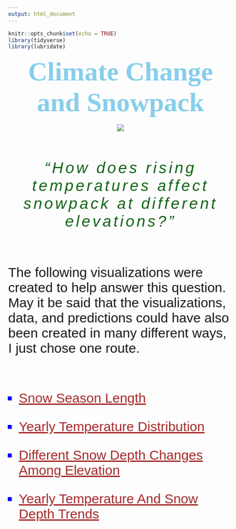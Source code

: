 ```yaml
---
output: html_document
---
```


```r
knitr::opts_chunk$set(echo = TRUE)
library(tidyverse)
library(lubridate)
```

<p id = "title"><strong>Climate Change and Snowpack</strong></p>

<center>

![](../snowpack_elevation/r_scripts_replace_na/pics/flag.png)

</center>

<br><br>

<p id = "section"><i>"How does rising temperatures affect snowpack at different elevations?"</i></p>

<br><br>

<p id = "desc">The following visualizations were created to help answer this question. May it be said that the visualizations, data, and predictions could have also been created in many different ways, I just chose one route.</p>

<br><br>

<ul id = "bullet">
  <li id = "list"><a id = "link" href = "https://byuidatascience.github.io/WolfeA_SeniorProject/season_length.html" target = "_blank"> Snow Season Length</a></li>
  <li id = "list"><a id = "link" href = "https://byuidatascience.github.io/WolfeA_SeniorProject/year_temp_dist.html" target = "_blank">Yearly Temperature Distribution</a></li>
  <li id = "list"><a id = "link" href = "https://byuidatascience.github.io/WolfeA_SeniorProject/snow_change.html" target = "_blank">Different Snow Depth Changes Among Elevation</a></li>
  <li id = "list"><a id = "link" href = "https://byuidatascience.github.io/WolfeA_SeniorProject/year.html" target = "_blank">Yearly Temperature And Snow Depth Trends</a></li>
</ul>




<br><br>
<p id = "desc"> </p>
<a id = "link" href = "" target = "_blank"> </a>
<i></i>
<strong></strong>



<style>
@import url('https://fonts.googleapis.com/css?family=Oswald|Ubuntu');
@import url('https://fonts.googleapis.com/css?family=Quicksand');
@import url('https://fonts.googleapis.com/css?family=Baloo+Tamma');
#title {
margin: auto;
text-align: center;
font-size: 60px;
font-family: 'Baloo Tamma', cursive;
color: skyblue;
}
#desc{
font-size: 30px;
font-family: 'Quicksand', sans-serif;
}
#link{
margin: auto;
text-align: center;
font-size: 30px;
color: brown;
}
#bullet{
list-style-type: square;
}
#list{
font-size: 30px;
font-family: 'Quicksand', sans-serif;
margin-bottom: 1em;
color: blue;
}
#section{
margin: auto;
text-align: center;
font-size: 35px;
font-family: 'Yanone Kaffeesatz', sans-serif;
color: #106414;
letter-spacing: 5px;
}
</style>